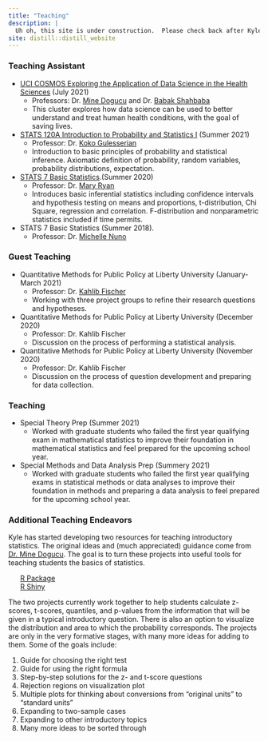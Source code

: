 ---
title: "Teaching"
description: |
  Uh oh, this site is under construction.  Please check back after Kyle has done some teaching.
site: distill::distill_website
---

<div>
  <h3 class="taHeading">Teaching Assistant</h3>
  <p class="taList">
    <ul>
      <li><a href="https://www.cosmos.uci.edu/welcome-to-your-new-website/cluster-1-data-science-in-health-sciences/">UCI COSMOS Exploring the Application of Data Science in the Health Sciences</a> (July 2021)
        <ul>
          <li> Professors: Dr. <a href="https://mdogucu.ics.uci.edu/">Mine Dogucu</a> and Dr. <a href="https://www.ics.uci.edu/~babaks/">Babak Shahbaba </a></li>
          <li>This cluster explores how data science can be used to better understand and treat human health conditions, with the goal of saving lives.</li>
        </ul></li>
      <li><a href="http://catalogue.uci.edu/allcourses/stats/">STATS 120A Introduction to Probability and Statistics I</a> (Summer 2021)
        <ul>
          <li>Professor: Dr. <a href="https://www.stat.uci.edu/faculty/koko-gulesserian/">Koko Gulesserian</a></li>
          <li>Introduction to basic principles of probability and statistical inference. Axiomatic definition of probability, random variables, probability distributions, expectation.</li>
        </ul></li>
      <li><a href="http://catalogue.uci.edu/allcourses/stats/">STATS 7 Basic Statistics</a>.(Summer 2020)  
        <ul>
          <li>Professor: Dr. <a href="https://maryryan.netlify.app/">Mary Ryan</a></li>
          <li>Introduces basic inferential statistics including confidence intervals and hypothesis testing on means and proportions, t-distribution, Chi Square, regression and correlation. F-distribution and nonparametric statistics included if time permits.</li>
        </ul></li>
      <li>STATS 7 Basic Statistics (Summer 2018).  
      <ul><li>Professor: Dr. <a href="https://profiles.sc-ctsi.org/michelle.nuno">Michelle Nuno</a></li></ul></li>
    </ul></li>
  </p>
    
  <h3 class="guestTeachingHeading">Guest Teaching</h3>
  <p class="guestTeachList">
    <ul>
      <li>Quantitative Methods for Public Policy at Liberty University (January-March 2021)
        <ul>
          <li>Professor: Dr. <a href="https://www.liberty.edu/government/faculty/kahlib-fischer/">Kahlib Fischer</a></li>
          <li>Working with three project groups to refine their research questions and hypotheses.</li>
        </ul></li>
      <li>Quantitative Methods for Public Policy at Liberty University (December 2020)
        <ul>
          <li>Professor: Dr. Kahlib Fischer</li>
          <li>Discussion on the process of performing a statistical analysis.</li>
        </ul></li>
      <li>Quantitative Methods for Public Policy at Liberty University (November 2020)
        <ul>
          <li>Professor: Dr. Kahlib Fischer</li>
          <li>Discussion on the process of question development and preparing for data collection.</li>
        </ul></li>
    </ul>
  </p>
  
  <h3 class="teachHeading">Teaching</h3>
  <p class="teachList">
    <ul>
      <li>Special Theory Prep (Summer 2021)
      <ul><li>Worked with graduate students who failed the first year qualifying exam in mathematical statistics to improve their foundation in mathematical statistics and feel prepared for the upcoming school year.</li></ul></li>
      <li>Special Methods and Data Analysis Prep (Summery 2021)
      <ul><li>Worked with graduate students who failed the first year qualifying exams in statistical methods or data analyses to improve their foundation in methods and preparing a data analysis to feel prepared for the upcoming school year.</li></ul></li>
    </ul>
  </p>
  
</div>


<div>
<h3 class="otherTeachHeading">Additional Teaching Endeavors</h3>
  <p class="otherTeachWork">Kyle has started developing two resources for teaching introductory statistics.  The original ideas and (much appreciated) guidance come from <a href="https://mdogucu.ics.uci.edu/">Dr. Mine Dogucu</a>.  The goal is to turn these projects into useful tools for teaching students the basics of statistics.
    <ul style="list-style-type:none;">
      <li><a href="https://github.com/kcon13/introTeach">R Package</a></li>
      <li><a href="https://github.com/kcon13/introTeach-shiny">R Shiny</a></li>
    </ul>
  </p>
</div>

<div class="TeachWork">
  <p>The two projects currently work together to help students calculate z-scores, t-scores, quantiles, and p-values from the information that will be given in a typical introductory question.  There is also an option to visualize the distribution and area to which the probability corresponds.  The projects are only in the very formative stages, with many more ideas for adding to them.  Some of the goals include:
    <ol>
      <li>Guide for choosing the right test</li>
      <li>Guide for using the right formula</li>
      <li>Step-by-step solutions for the z- and t-score questions</li>
      <li>Rejection regions on visualization plot</li>
      <li>Multiple plots for thinking about conversions from "original units" to "standard units"</li>
      <li>Expanding to two-sample cases</li>
      <li>Expanding to other introductory topics</li>
      <li>Many more ideas to be sorted through</li>
    </ol>
  </p>
</div>